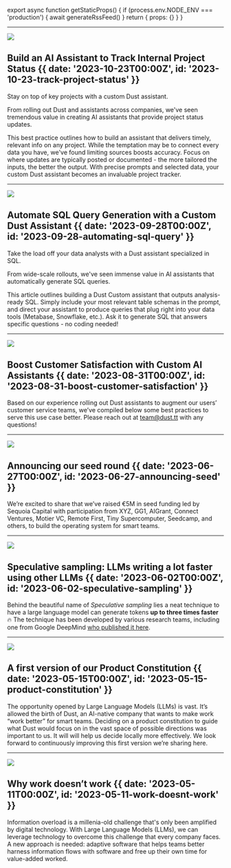 
export async function getStaticProps() {
  if (process.env.NODE_ENV === 'production') {
    await generateRssFeed()
  }
  return { props: {} }
}

---

![](@/media/2023-10-23-track-project-status/track-project-img.png)

## Build an AI Assistant to Track Internal Project Status {{ date: '2023-10-23T00:00Z', id: '2023-10-23-track-project-status' }}

Stay on top of key projects with a custom Dust assistant.

From rolling out Dust and assistants across companies, we've seen tremendous value in creating AI assistants that provide project status updates.

This best practice outlines how to build an assistant that delivers timely, relevant info on any project. While the temptation may be to connect every data you have, we've found limiting sources boosts accuracy. Focus on where updates are typically posted or documented - the more tailored the inputs, the better the output. With precise prompts and selected data, your custom Dust assistant becomes an invaluable project tracker.

---

![](@/media/2023-09-28-automating-sql-query/sql-header.png)

## Automate SQL Query Generation with a Custom Dust Assistant {{ date: '2023-09-28T00:00Z', id: '2023-09-28-automating-sql-query' }}

Take the load off your data analysts with a Dust assistant specialized in SQL.

From wide-scale rollouts, we've seen immense value in AI assistants that automatically generate SQL queries.

This article outlines building a Dust Custom assistant that outputs analysis-ready SQL. Simply include your most relevant table schemas in the prompt, and direct your assistant to produce queries that plug right into your data tools (Metabase, Snowflake, etc.). Ask it to generate SQL that answers specific questions - no coding needed!

---

![](@/media/2023-08-31-boost-customer-satisfaction/cs-happy.png)

## Boost Customer Satisfaction with Custom AI Assistants {{ date: '2023-08-31T00:00Z', id: '2023-08-31-boost-customer-satisfaction' }}

Based on our experience rolling out Dust assistants to augment our users’ customer service teams, we’ve compiled below some best practices to serve this use case better. Please reach out at team@dust.tt with any questions!

---

![](@/media/2023-06-27-announcing-seed/header.png)

## Announcing our seed round {{ date: '2023-06-27T00:00Z', id: '2023-06-27-announcing-seed' }}

We’re excited to share that we’ve raised €5M in seed funding led by Sequoia Capital with participation from XYZ, GG1, AIGrant, Connect Ventures, Motier VC, Remote First, Tiny Supercomputer, Seedcamp, and others, to build the operating system for smart teams.

---

[![](@/media/2023-06-02-speculative-sampling/example.gif)](2023-06-02-speculative-sampling)

## Speculative sampling: LLMs writing a lot faster using other LLMs {{ date: '2023-06-02T00:00Z', id: '2023-06-02-speculative-sampling' }}

Behind the beautiful name of _Speculative sampling_ lies a neat technique to have a large language model can generate tokens **up to three times faster** 🔥 The technique has been developed by various research teams, including one from Google DeepMind [who published it here](https://arxiv.org/pdf/2302.01318.pdf).

---

[![](@/media/2023-05-15-product-constitution/img.png)](2023-05-15-product-constitution)

## A first version of our Product Constitution {{ date: '2023-05-15T00:00Z', id: '2023-05-15-product-constitution' }}

The opportunity opened by Large Language Models (LLMs) is vast. It’s allowed the birth of Dust, an AI-native company that wants to make work “work better” for smart teams. Deciding on a product constitution to guide what Dust would focus on in the vast space of possible directions was important to us. It will will help us decide locally more effectively. We look forward to continuously improving this first version we’re sharing here.

---

![](@/media/2023-05-11-work-doesnt-work/header.png)

## Why work doesn’t work {{ date: '2023-05-11T00:00Z', id: '2023-05-11-work-doesnt-work' }}

Information overload is a millenia-old challenge that's only been amplified by digital technology. With Large Language Models (LLMs), we can leverage technology to overcome this challenge that every company faces. A new approach is needed: adaptive software that helps teams better harness information flows with software and free up their own time for value-added worked.
